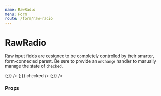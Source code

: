 ```yaml
---
name: RawRadio
menu: Form
route: /form/raw-radio
---
```



# RawRadio

Raw input fields are designed to be completely controlled by their smarter, form-connected parent. Be sure to provide an `onChange` handler to manually manage the state of `checked`.

<Playground>
  <Label field="ice-cream" name="One True Ice Cream" supportingText="What's your favorite?" containsFieldGroup>
    <Box row align="space-between" maxWidth="500px">
    <RawRadio
      name="ice-cream"
      value="chocolate"
      label="Chocolate"
      onChange={() => {;}}
    />
    <RawRadio
      name="ice-cream"
      value="vanilla"
      label="Vanilla"
      onChange={() => {;}}
      checked
    />
    <RawRadio
      name="ice-cream"
      value="strawberry"
      label="Strawberry"
      onChange={() => {;}}
    />
    </Box>
  </Label>
</Playground>

### Props

<Props of={RawRadio} />
